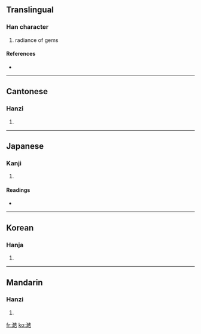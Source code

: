 {{also|浩}}
==Translingual==

===Han character===
{{Han char|rn=85|rad=水|as=12|sn=15|four=3416<sub>1</sub>|canj=水竹日口 (EHAR)}}

# radiance of gems

====References====
* {{Han ref|kx=0652.100|dkj=18338|dj=1062.120|hdz=31744.060|uh=6F94|ud=28564|bh=E650|bd=58960}}

----

==Cantonese==

===Hanzi===
{{yue-hanzi|jyut=|y=hou4}}

# {{defn|Cantonese}}

----

==Japanese==

===Kanji===
{{ja-kanji|grade=|rs=水12}}

# {{defn|Japanese}}

====Readings====
* {{ja-readings|on=[[こう]] (kō)|kun=[[ひろい]] (hiroi)}}

----

==Korean==

===Hanja===
{{ko-hanja|hangeul=호|eumhun=|rv=ho|mr=ho|y=ho}}

# {{defn|Korean}}

----

==Mandarin==

===Hanzi===
{{cmn-hanzi|pin=[[hào]] ([[hao4]])|wg=hao<sup>4</sup>}}

# {{defn|Mandarin}}

[[fr:澔]]
[[ko:澔]]